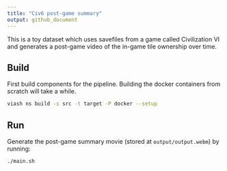 ```yaml
---
title: "Civ6 post-game summary"
output: github_document
---
```


This is a toy dataset which uses savefiles from a game called Civilization VI and generates a post-game video of the in-game tile ownership over time.

## Build
First build components for the pipeline. Building the docker containers from scratch will take a while.

```bash
viash ns build -s src -t target -P docker --setup
```

## Run
Generate the post-game summary movie (stored at `output/output.webm`) by running:
```bash
./main.sh
```
